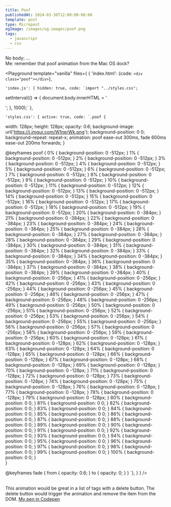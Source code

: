 ```yaml
---
title: Poof
publishedAt: 2024-03-30T12:00:00-08:00
template: post
type: Micropost
ogImage: /images/og-images/poof.png
tags: 
  - javascript
  - css
---
```


No body: ...<br/>
Me: remember that poof animation from the Mac OS dock? 

<Playground template="vanilla" files={
{
    'index.html': {code: `<div class="poof"></div>`},

    'index.js': { hidden: true, code: `import "../styles.css";

setInterval(() => {
    document.body.innerHTML = '<div class="poof"></div>';
  }, 1000);` },

    'styles.css': { active: true, code: `.poof {
  width: 128px;
  height: 128px;
  opacity: 0.6;
  background-image: url('https://i.imgur.com/W1nerWk.png');
  background-position: 0 0;
  background-repeat: repeat-x;
  animation: poof ease-out 300ms, fade 600ms ease-out 200ms forwards;
}

@keyframes poof {
  0% { background-position: 0 -512px; }
  1% { background-position: 0 -512px; }
  2% { background-position: 0 -512px; }
  3% { background-position: 0 -512px; }
  4% { background-position: 0 -512px; }
  5% { background-position: 0 -512px; }
  6% { background-position: 0 -512px; }
  7% { background-position: 0 -512px; }
  8% { background-position: 0 -512px; }
  9% { background-position: 0 -512px; }
  10% { background-position: 0 -512px; }
  11% { background-position: 0 -512px; }
  12% { background-position: 0 -512px; }
  13% { background-position: 0 -512px; }
  14% { background-position: 0 -512px; }
  15% { background-position: 0 -512px; }
  16% { background-position: 0 -512px; }
  17% { background-position: 0 -512px; }
  18% { background-position: 0 -512px; }
  19% { background-position: 0 -512px; }
  20% { background-position: 0 -384px; }
  21% { background-position: 0 -384px; }
  22% { background-position: 0 -384px; }
  23% { background-position: 0 -384px; }
  24% { background-position: 0 -384px; }
  25% { background-position: 0 -384px; }
  26% { background-position: 0 -384px; }
  27% { background-position: 0 -384px; }
  28% { background-position: 0 -384px; }
  29% { background-position: 0 -384px; }
  30% { background-position: 0 -384px; }
  31% { background-position: 0 -384px; }
  32% { background-position: 0 -384px; }
  33% { background-position: 0 -384px; }
  34% { background-position: 0 -384px; }
  35% { background-position: 0 -384px; }
  36% { background-position: 0 -384px; }
  37% { background-position: 0 -384px; }
  38% { background-position: 0 -384px; }
  39% { background-position: 0 -384px; }
  40% { background-position: 0 -256px; }
  41% { background-position: 0 -256px; }
  42% { background-position: 0 -256px; }
  43% { background-position: 0 -256px; }
  44% { background-position: 0 -256px; }
  45% { background-position: 0 -256px; }
  46% { background-position: 0 -256px; }
  47% { background-position: 0 -256px; }
  48% { background-position: 0 -256px; }
  49% { background-position: 0 -256px; }
  50% { background-position: 0 -256px; }
  51% { background-position: 0 -256px; }
  52% { background-position: 0 -256px; }
  53% { background-position: 0 -256px; }
  54% { background-position: 0 -256px; }
  55% { background-position: 0 -256px; }
  56% { background-position: 0 -256px; }
  57% { background-position: 0 -256px; }
  58% { background-position: 0 -256px; }
  59% { background-position: 0 -256px; }
  60% { background-position: 0 -128px; }
  61% { background-position: 0 -128px; }
  62% { background-position: 0 -128px; }
  63% { background-position: 0 -128px; }
  64% { background-position: 0 -128px; }
  65% { background-position: 0 -128px; }
  66% { background-position: 0 -128px; }
  67% { background-position: 0 -128px; }
  68% { background-position: 0 -128px; }
  69% { background-position: 0 -128px; }
  70% { background-position: 0 -128px; }
  71% { background-position: 0 -128px; }
  72% { background-position: 0 -128px; }
  73% { background-position: 0 -128px; }
  74% { background-position: 0 -128px; }
  75% { background-position: 0 -128px; }
  76% { background-position: 0 -128px; }
  77% { background-position: 0 -128px; }
  78% { background-position: 0 -128px; }
  79% { background-position: 0 -128px; }
  80% { background-position: 0 0; }
  81% { background-position: 0 0; }
  82% { background-position: 0 0; }
  83% { background-position: 0 0; }
  84% { background-position: 0 0; }
  85% { background-position: 0 0; }
  86% { background-position: 0 0; }
  87% { background-position: 0 0; }
  88% { background-position: 0 0; }
  89% { background-position: 0 0; }
  90% { background-position: 0 0; }
  91% { background-position: 0 0; }
  92% { background-position: 0 0; }
  93% { background-position: 0 0; }
  94% { background-position: 0 0; }
  95% { background-position: 0 0; }
  96% { background-position: 0 0; }
  97% { background-position: 0 0; }
  98% { background-position: 0 0; }
  99% { background-position: 0 0; }
  100% { background-position: 0 0; }  
}

@keyframes fade {
  from { opacity: 0.6; }
  to { opacity: 0; }
}
`},
  }
} />

<br/>
This animation would be great in a list of tags with a delete button. The delete button would trigger the animation and remove the item from the DOM. <A href="https://codepen.io/leonardofaria/pen/abyNOqO">My pen in Codepen</A>
